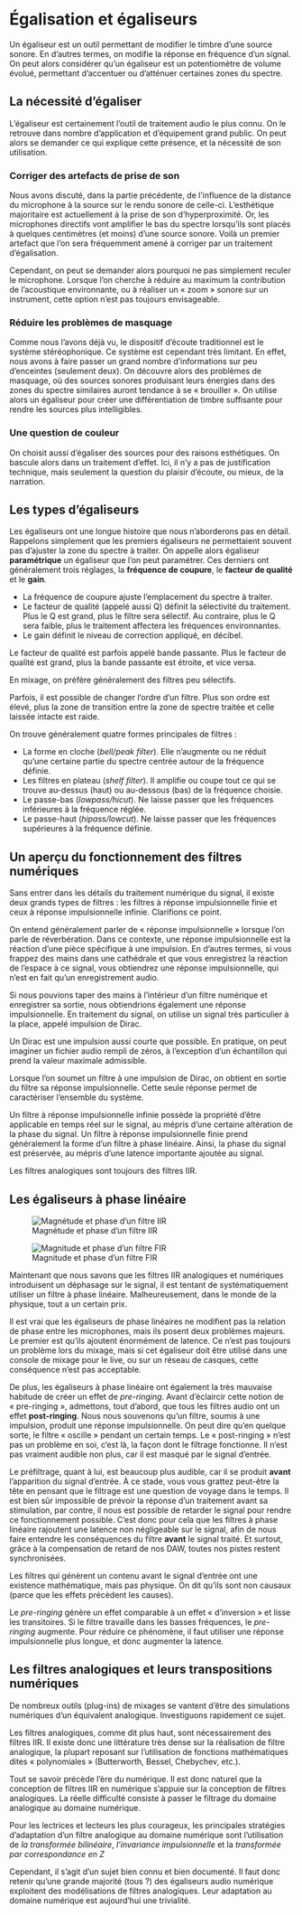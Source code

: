 # Égalisation et égaliseurs

<!-- TODO: plus d'images -->

Un égaliseur est un outil permettant de modifier le timbre d’une source sonore. En d’autres termes, on modifie la réponse en fréquence d’un signal. On peut alors considérer qu’un égaliseur est un potentiomètre de volume évolué, permettant d’accentuer ou d’atténuer certaines zones du spectre.

## La nécessité d’égaliser

L’égaliseur est certainement l’outil de traitement audio le plus connu. On le retrouve dans nombre d’application et d’équipement grand public. On peut alors se demander ce qui explique cette présence, et la nécessité de son utilisation.

### Corriger des artefacts de prise de son

Nous avons discuté, dans la partie précédente, de l’influence de la distance du microphone à la source sur le rendu sonore de celle-ci. L’esthétique majoritaire est actuellement à la prise de son d’hyperproximité. Or, les microphones directifs vont amplifier le bas du spectre lorsqu’ils sont placés à quelques centimètres (et moins) d’une source sonore. Voilà un premier artefact que l’on sera fréquemment amené à corriger par un traitement d’égalisation.

Cependant, on peut se demander alors pourquoi ne pas simplement reculer le microphone. Lorsque l’on cherche à réduire au maximum la contribution de l’acoustique environnante, ou à réaliser un « zoom » sonore sur un instrument, cette option n’est pas toujours envisageable.

### Réduire les problèmes de masquage

Comme nous l’avons déjà vu, le dispositif d’écoute traditionnel est le système stéréophonique. Ce système est cependant très limitant. En effet, nous avons à faire passer un grand nombre d’informations sur peu d’enceintes (seulement deux). On découvre alors des problèmes de masquage, où des sources sonores produisant leurs énergies dans des zones du spectre similaires auront tendance à se « brouiller ». On utilise alors un égaliseur pour créer une différentiation de timbre suffisante pour rendre les sources plus intelligibles.

### Une question de couleur

On choisit aussi d’égaliser des sources pour des raisons esthétiques. On bascule alors dans un traitement d’effet. Ici, il n’y a pas de justification technique, mais seulement la question du plaisir d’écoute, ou mieux, de la narration.

## Les types d’égaliseurs

Les égaliseurs ont une longue histoire que nous n’aborderons pas en détail. Rappelons simplement que les premiers égaliseurs ne permettaient souvent pas d’ajuster la zone du spectre à traiter. On appelle alors égaliseur **paramétrique** un égaliseur que l’on peut paramétrer. Ces derniers ont généralement trois réglages, la **fréquence de coupure**, le **facteur de qualité** et le **gain**.

+ La fréquence de coupure ajuste l’emplacement du spectre à traiter.
+ Le facteur de qualité (appelé aussi Q) définit la sélectivité du traitement. Plus le Q est grand, plus le filtre sera sélectif. Au contraire, plus le Q sera faible, plus le traitement affectera les fréquences environnantes.
+ Le gain définit le niveau de correction appliqué, en décibel.

:::{.callout-tip}
Le facteur de qualité est parfois appelé bande passante. Plus le facteur de qualité est grand, plus la bande passante est étroite, et vice versa.

En mixage, on préfère généralement des filtres peu sélectifs.
:::

Parfois, il est possible de changer l’ordre d’un filtre. Plus son ordre est élevé, plus la zone de transition entre la zone de spectre traitée et celle laissée intacte est raide.

On trouve généralement quatre formes principales de filtres :

+ La forme en cloche (*bell/peak filter*). Elle n’augmente ou ne réduit qu’une certaine partie du spectre centrée autour de la fréquence définie.
+ Les filtres en plateau (*shelf filter*). Il amplifie ou coupe tout ce qui se trouve au-dessus (haut) ou au-dessous (bas) de la fréquence choisie.
+ Le passe-bas (*lowpass/hicut*). Ne laisse passer que les fréquences inférieures à la fréquence réglée.
+ Le passe-haut (*hipass/lowcut*). Ne laisse passer que les fréquences supérieures à la fréquence définie.

## Un aperçu du fonctionnement des filtres numériques

Sans entrer dans les détails du traitement numérique du signal, il existe deux grands types de filtres : les filtres à réponse impulsionnelle finie et ceux à réponse impulsionnelle infinie. Clarifions ce point.

On entend généralement parler de « réponse impulsionnelle » lorsque l’on parle de réverbération. Dans ce contexte, une réponse impulsionnelle est la réaction d’une pièce spécifique à une impulsion. En d’autres termes, si vous frappez des mains dans une cathédrale et que vous enregistrez la réaction de l’espace à ce signal, vous obtiendrez une réponse impulsionnelle, qui n’est en fait qu’un enregistrement audio.

Si nous pouvions taper des mains à l’intérieur d’un filtre numérique et enregistrer sa sortie, nous obtiendrions également une réponse impulsionnelle. En traitement du signal, on utilise un signal très particulier à la place, appelé impulsion de Dirac.

Un Dirac est une impulsion aussi courte que possible. En pratique, on peut imaginer un fichier audio rempli de zéros, à l’exception d’un échantillon qui prend la valeur maximale admissible.

Lorsque l’on soumet un filtre à une impulsion de Dirac, on obtient en sortie du filtre sa réponse impulsionnelle. Cette seule réponse permet de caractériser l’ensemble du système.

Un filtre à réponse impulsionnelle infinie possède la propriété d’être applicable en temps réel sur le signal, au mépris d’une certaine altération de la phase du signal. Un filtre à réponse impulsionnelle finie prend généralement la forme d’un filtre à phase linéaire. Ainsi, la phase du signal est préservée, au mépris d’une latence importante ajoutée au signal.

:::{.callout-important}
Les filtres analogiques sont toujours des filtres IIR.
:::

## Les égaliseurs à phase linéaire

:::{layout-ncol="2"}
![Magnétude et phase d’un filtre IIR](../_resources/bitmap/eq/Capture%20d%E2%80%99e%CC%81cran%202023-01-19%20a%CC%80%2015.51.19.png)

![Magnitude et phase d’un filtre FIR](../_resources/bitmap/eq/Capture%20d%E2%80%99e%CC%81cran%202023-01-19%20a%CC%80%2015.54.22.png)
:::

Maintenant que nous savons que les filtres IIR analogiques et numériques introduisent un déphasage sur le signal, il est tentant de systématiquement utiliser un filtre à phase linéaire. Malheureusement, dans le monde de la physique, tout a un certain prix.

Il est vrai que les égaliseurs de phase linéaires ne modifient pas la relation de phase entre les microphones, mais ils posent deux problèmes majeurs. Le premier est qu’ils ajoutent énormément de latence. Ce n’est pas toujours un problème lors du mixage, mais si cet égaliseur doit être utilisé dans une console de mixage pour le live, ou sur un réseau de casques, cette conséquence n’est pas acceptable. 

De plus, les égaliseurs à phase linéaire ont également la très mauvaise habitude de créer un effet de *pre-ringing*. Avant d’éclaircir cette notion de « pre-ringing », admettons, tout d’abord, que tous les filtres audio ont un effet **post-ringing**. Nous nous souvenons qu’un filtre, soumis à une impulsion, produit une réponse impulsionnelle. On peut dire qu’en quelque sorte, le filtre « oscille » pendant un certain temps. Le « post-ringing » n’est pas un problème en soi, c’est là, la façon dont le filtrage fonctionne. Il n’est pas vraiment audible non plus, car il est masqué par le signal d’entrée.

Le préfiltrage, quant à lui, est beaucoup plus audible, car il se produit **avant** l’apparition du signal d’entrée. À ce stade, vous vous grattez peut-être la tête en pensant que le filtrage est une question de voyage dans le temps. Il est bien sûr impossible de prévoir la réponse d’un traitement avant sa stimulation, par contre, il nous est possible de retarder le signal pour rendre ce fonctionnement possible. C’est donc pour cela que les filtres à phase linéaire rajoutent une latence non négligeable sur le signal, afin de nous faire entendre les conséquences du filtre **avant** le signal traité. Et surtout, grâce à la compensation de retard de nos DAW, toutes nos pistes restent synchronisées.

:::{.callout-tip}
Les filtres qui génèrent un contenu avant le signal d’entrée ont une existence mathématique, mais pas physique. On dit qu’ils sont non causaux (parce que les effets précèdent les causes).
:::

Le *pre-ringing* génère un effet comparable à un effet « d’inversion » et lisse les transitoires. Si le filtre travaille dans les basses fréquences, le *pre-ringing* augmente. Pour réduire ce phénomène, il faut utiliser une réponse impulsionnelle plus longue, et donc augmenter la latence.

## Les filtres analogiques et leurs transpositions numériques

De nombreux outils (plug-ins) de mixages se vantent d’être des simulations numériques d’un équivalent analogique. Investiguons rapidement ce sujet.

Les filtres analogiques, comme dit plus haut, sont nécessairement des filtres IIR. Il existe donc une littérature très dense sur la réalisation de filtre analogique, la plupart reposant sur l’utilisation de fonctions mathématiques dites « polynomiales » (Butterworth, Bessel, Chebychev, etc.).

Tout se savoir précède l’ère du numérique. Il est donc naturel que la conception de filtres IIR en numérique s’appuie sur la conception de filtres analogiques. La réelle difficulté consiste à passer le filtrage du domaine analogique au domaine numérique.

:::{.callout-note}
Pour les lectrices et lecteurs les plus courageux, les principales stratégies d’adaptation d’un filtre analogique au domaine numérique sont l’utilisation de *la transformée bilinéaire*, *l’invariance impulsionnelle* et la *transformée par correspondance en Z*
:::

Cependant, il s’agit d’un sujet bien connu et bien documenté. Il faut donc retenir qu’une grande majorité (tous ?) des égaliseurs audio numérique exploitent des modélisations de filtres analogiques. Leur adaptation au domaine numérique est aujourd’hui une trivialité.